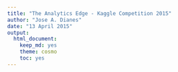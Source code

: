 ```yaml
---
title: "The Analytics Edge - Kaggle Competition 2015"
author: "Jose A. Dianes"
date: "13 April 2015"
output:
  html_document:
    keep_md: yes
    theme: cosmo
    toc: yes
---
```


